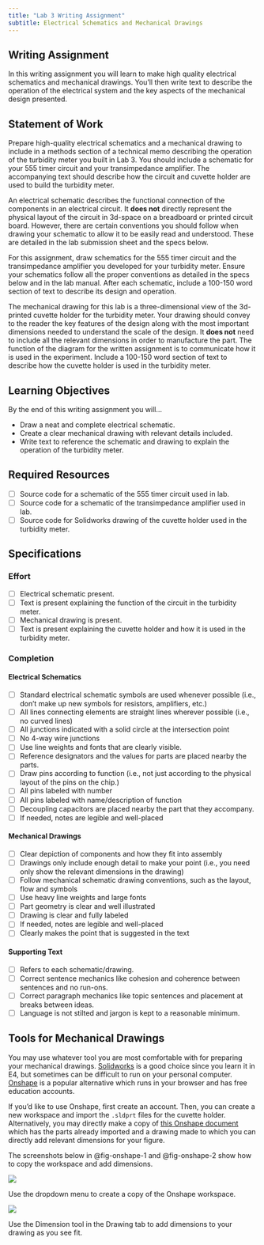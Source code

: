 ```yaml
---
title: "Lab 3 Writing Assignment"
subtitle: Electrical Schematics and Mechanical Drawings
---
```


## Writing Assignment

In this writing assignment you will learn to make high quality electrical schematics and mechanical drawings.
You'll then write text to describe the operation of the electrical system and the key aspects of the mechanical design presented.

## Statement of Work

Prepare high-quality electrical schematics and a mechanical drawing to include in a methods section of a technical memo describing the operation of the turbidity meter you built in Lab 3.
You should include a schematic for your 555 timer circuit and your transimpedance amplifier.
The accompanying text should describe how the circuit and cuvette holder are used to build the turbidity meter.

An electrical schematic describes the functional connection of the components in an electrical circuit.
It **does not** directly represent the physical layout of the circuit in 3d-space on a breadboard or printed circuit board.
However, there are certain conventions you should follow when drawing your schematic to allow it to be easily read and understood.
These are detailed in the lab submission sheet and the specs below.

For this assignment, draw schematics for the 555 timer circuit and the transimpedance amplifier you developed for your turbidity meter.
Ensure your schematics follow all the proper conventions as detailed in the specs below and in the lab manual.
After each schematic, include a 100-150 word section of text to describe its design and operation.

The mechanical drawing for this lab is a three-dimensional view of the 3d-printed cuvette holder for the turbidity meter.
Your drawing should convey to the reader the key features of the design along with the most important dimensions needed to understand the scale of the design.
It **does not** need to include all the relevant dimensions in order to manufacture the part.
The function of the diagram for the written assignment is to communicate how it is used in the experiment.
Include a 100-150 word section of text to describe how the cuvette holder is used in the turbidity meter.

## Learning Objectives

By the end of this writing assignment you will...

- Draw a neat and complete electrical schematic.
- Create a clear mechanical drawing with relevant details included.
- Write text to reference the schematic and drawing to explain the operation of the turbidity meter.

## Required Resources

- [ ] Source code for a schematic of the 555 timer circuit used in lab.
- [ ] Source code for a schematic of the transimpedance amplifier used in lab.
- [ ] Source code for Solidworks drawing of the cuvette holder used in the turbidity meter.

## Specifications

### Effort

- [ ] Electrical schematic present.
- [ ] Text is present explaining the function of the circuit in the turbidity meter.
- [ ] Mechanical drawing is present.
- [ ] Text is present explaining the cuvette holder and how it is used in the turbidity meter.

### Completion

#### Electrical Schematics

- [ ] Standard electrical schematic symbols are used whenever possible (i.e., don't make up new symbols for resistors, amplifiers, etc.)
- [ ] All lines connecting elements are straight lines wherever possible (i.e., no curved lines)
- [ ] All junctions indicated with a solid circle at the intersection point
- [ ] No 4-way wire junctions
- [ ] Use line weights and fonts that are clearly visible.
- [ ] Reference designators and the values for parts are placed nearby the parts.
- [ ] Draw pins according to function (i.e., not just according to the physical layout of the pins on the chip.)
- [ ] All pins labeled with number
- [ ] All pins labeled with name/description of function
- [ ] Decoupling capacitors are placed nearby the part that they accompany.
- [ ] If needed, notes are legible and well-placed

#### Mechanical Drawings

- [ ] Clear depiction of components and how they fit into assembly
- [ ] Drawings only include enough detail to make your point (i.e., you need only show the relevant dimensions in the drawing)
- [ ] Follow mechanical schematic drawing conventions, such as the layout, flow and symbols
- [ ] Use heavy line weights and large fonts
- [ ] Part geometry is clear and well illustrated
- [ ] Drawing is clear and fully labeled
- [ ] If needed, notes are legible and well-placed
- [ ] Clearly makes the point that is suggested in the text

#### Supporting Text

- [ ] Refers to each schematic/drawing.
- [ ] Correct sentence mechanics like cohesion and coherence between sentences and no run-ons.
- [ ] Correct paragraph mechanics like topic sentences and placement at breaks between ideas.
- [ ] Language is not stilted and jargon is kept to a reasonable minimum.


## Tools for Mechanical Drawings

You may use whatever tool you are most comfortable with for preparing your mechanical drawings.
[Solidworks](http://www.solidworks.com) is a good choice since you learn it in E4, but sometimes can be difficult to run on your personal computer.
[Onshape](https://www.onshape.com) is a popular alternative which runs in your browser and has free education accounts.

If you'd like to use Onshape, first create an account.
Then, you can create a new workspace and import the `.sldprt` files for the cuvette holder.
Alternatively, you may directly make a copy of [this Onshape document](https://cad.onshape.com/documents/4b648f31b2d8954d7686e422/w/f1213c6513c0b4fa8d754f46/e/3acd2f1f4f0c2c48650767d5) which has the parts already imported and a drawing made to which you can directly add relevant dimensions for your figure.


The screenshots below in @fig-onshape-1 and @fig-onshape-2 show how to copy the workspace and add dimensions.

::: {#fig-onshape-1}
![](./img/onshape-copy-workspace.png)

Use the dropdown menu to create a copy of the Onshape workspace.
:::

::: {#fig-onshape-2}
![](./img/onshape-dimensioning.png)

Use the Dimension tool in the Drawing tab to add dimensions to your drawing as you see fit.
:::
